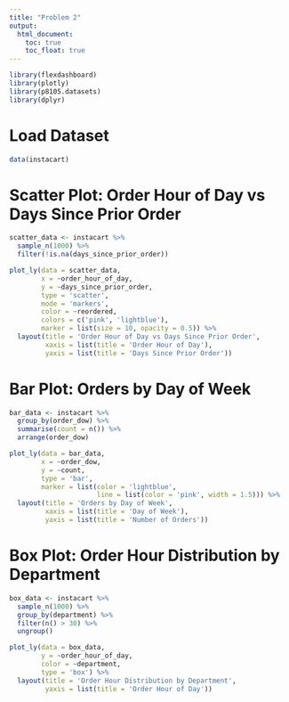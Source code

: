 ```yaml
---
title: "Problem 2"
output: 
  html_document:
    toc: true
    toc_float: true
---
```


```r
library(flexdashboard)
library(plotly)
library(p8105.datasets)
library(dplyr)
```

# Load Dataset
```r
data(instacart)
```

# Scatter Plot: Order Hour of Day vs Days Since Prior Order
```r
scatter_data <- instacart %>% 
  sample_n(1000) %>% 
  filter(!is.na(days_since_prior_order))

plot_ly(data = scatter_data, 
        x = ~order_hour_of_day, 
        y = ~days_since_prior_order, 
        type = 'scatter', 
        mode = 'markers',
        color = ~reordered,
        colors = c('pink', 'lightblue'),
        marker = list(size = 10, opacity = 0.5)) %>%
  layout(title = 'Order Hour of Day vs Days Since Prior Order',
         xaxis = list(title = 'Order Hour of Day'),
         yaxis = list(title = 'Days Since Prior Order'))
```

# Bar Plot: Orders by Day of Week
```r
bar_data <- instacart %>%
  group_by(order_dow) %>%
  summarise(count = n()) %>%
  arrange(order_dow)

plot_ly(data = bar_data, 
        x = ~order_dow, 
        y = ~count, 
        type = 'bar',
        marker = list(color = 'lightblue', 
                      line = list(color = 'pink', width = 1.5))) %>%
  layout(title = 'Orders by Day of Week',
         xaxis = list(title = 'Day of Week'),
         yaxis = list(title = 'Number of Orders'))
```

# Box Plot: Order Hour Distribution by Department
```r
box_data <- instacart %>% 
  sample_n(1000) %>% 
  group_by(department) %>% 
  filter(n() > 30) %>% 
  ungroup()

plot_ly(data = box_data, 
        y = ~order_hour_of_day, 
        color = ~department, 
        type = 'box') %>%
  layout(title = 'Order Hour Distribution by Department',
         yaxis = list(title = 'Order Hour of Day'))
```

